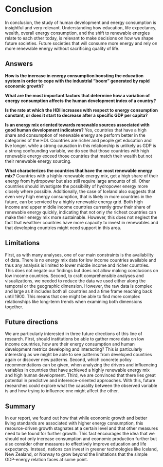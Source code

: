 # Conclusion

In conclusion, the study of human development and energy consumption is insightful and very relevant. Understanding how education, life expectancy, wealth, overall energy consumption, and the shift to renewable energies relate to each other today, is relevant to make decisions on how we shape future societies. Future societies that will consume more energy and rely on more renewable energy without sacrificing quality of life.

## Answers
**How is the increase in energy consumption boosting the education system in order to cope with the industrial ”boom” generated by rapid economic growth?**

**What are the most important factors that determine how a variation of energy consumption affects the human development index of a country?**

**Is the rate at which the HDI increases with respect to energy consumption constant, or does it start to decrease after a specific GDP per capita?**

**Is an energy mix oriented towards renewable sources associated with good human development indicators?**
Yes, countries that have a high share and consumption of renewable energy are perform better in the categories of the HDI. Countries are richer and people get education and live longer. while a strong causation in this relationship is unlikely as GDP is a strong confounding variable, we do see that those countries with high renewable energy exceed those countries that match their wealth but not their renewable energy sourcing.

**What characterizes the countries that have the most renewable energy mix?**
Countries with a highly renewable energy mix, get a high share of their energy from hydropower but also still require large amounts of oil. Other countries should investigate the possibility of hydropower energy more closely where possible. Additionally, the case of Iceland also suggests that even very high energy consumption, that is likely in more countries in the future, can be serviced by a highly renewable energy grid.
Both high income and upper middle income countries currently grow their share of renewable energy quickly, indicating that not only *the* richest countries can make their energy mix more sustainable. However, this does not neglect the fact that wealthier countries have more capacity to invest in renewables and that developing countries might need support in this area.

## Limitations
First, as with many analyses, one of our main constraints is the availability of data. There is no energy mix data for low income countries available and thus any analysis is limited to lower middle income and richer countries. This does not negate our findings but does not allow making conclusions on low income countries.
Second, to craft comprehensible analyses and visualizations, we needed to reduce the data we used either along the temporal or the geographic dimension. However, the raw data is complex and large as it includes both all countries and a time frame reaching back until 1900. This means that one might be able to find more complex relationships like long-term trends when examining both dimensions together. 

## Future directions
We are particularly interested in three future directions of this line of research. First, should institutions be able to gather more data on low income countries, how are their energy consumption and human development metrics developing and interacting? This is particularly interesting as we might be able to see patterns from developed countries again or discover new patterns. Second, which concrete policy recommendations can be given, when analyzing the drivers and influencing variables in countries that have achieved a highly renewable energy mix and high human development. Third, we are convinced that there lies great potential in predictive and inference-oriented approaches. With this, future researches could explore what the causality between the observed variable is and how trying to influence one might affect the other.

## Summary
In our report, we found out how that while economic growth and better living standards are associated with higher energy consumption, this resource-driven growth stagnates at a certain level and that other measures need to be found for further growth. This fact encourages the idea that we should not only increase consumption and economic production further but also consider other measures to effectively improve education and life expectancy. Instead, nations can invest in greener technologies like Iceland, New Zealand, or Norway to grow beyond the limitations that the simple GDP-energy relation faces at some point.